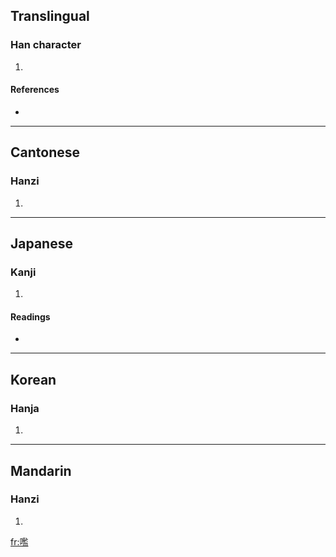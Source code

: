 ==Translingual==

===Han character===
{{Han char|rn=30|rad=口|as=14|sn=17|four=6801<sub>7</sub>|canj=口尸戈廿 (RSIT), 口尸一廿 (RSMT)}}

# {{defn|Han}}

====References====
* {{Han ref|kx=0211.250|dkj=04447|dj=0434.200|hdz=10695.170|uh=5682|ud=22146|bh=ECC7|bd=60615}}

----

==Cantonese==

===Hanzi===
{{yue-hanzi|jyut=|y=laam6}}

# {{defn|Cantonese}}

----

==Japanese==

===Kanji===
{{ja-kanji|grade=|rs=口14}}

# {{defn|Japanese}}

====Readings====
* {{ja-readings|on=[[らん]] (ran), [[かん]] (kan)|kun=[[むさぼる]] (musaboru), [[たしなむ]] (tashinamu), [[しかる]] (shikaru), [[こえ]] (koe)}}

----

==Korean==

===Hanja===
{{ko-hanja|hangeul=람|rv=ram|mr=ram}}

# {{defn|Korean}}

----

==Mandarin==

===Hanzi===
{{cmn-hanzi|pin=[[làn]] ([[lan4]])|wg=lan<sup>4</sup>}}

# {{defn|Mandarin}}

[[fr:嚂]]